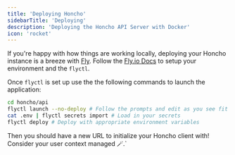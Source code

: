 ```yaml
---
title: 'Deploying Honcho'
sidebarTitle: 'Deploying'
description: 'Deploying the Honcho API Server with Docker'
icon: 'rocket'
---
```


If you're happy with how things are working locally, deploying your Honcho instance is a breeze with [Fly](https://fly.io). Follow the [Fly.io Docs](https://fly.io/docs/getting-started/) to setup your environment and the `flyctl`.

Once `flyctl` is set up use the the following commands to launch the application:

```bash
cd honcho/api
flyctl launch --no-deploy # Follow the prompts and edit as you see fit
cat .env | flyctl secrets import # Load in your secrets
flyctl deploy # Deploy with appropriate environment variables
```

Then you should have a new URL to initialize your Honcho client with! Consider your user context managed 🪄.`